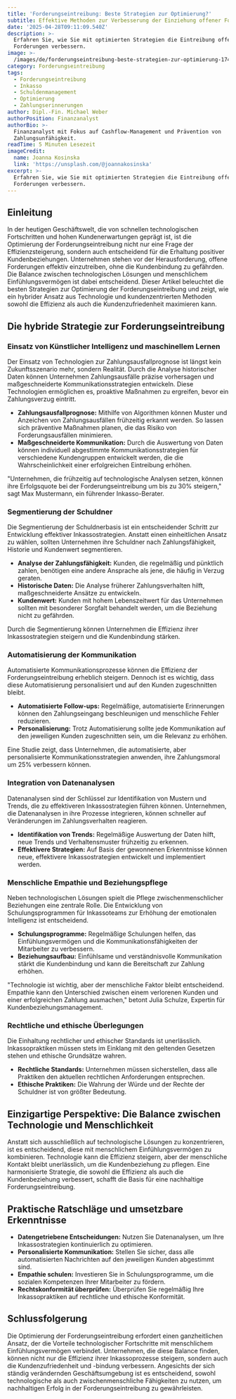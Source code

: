 ```yaml
---
title: 'Forderungseintreibung: Beste Strategien zur Optimierung?'
subtitle: Effektive Methoden zur Verbesserung der Einziehung offener Forderungen
date: '2025-04-28T09:11:09.540Z'
description: >-
  Erfahren Sie, wie Sie mit optimierten Strategien die Eintreibung offener
  Forderungen verbessern.
image: >-
  /images/de/forderungseintreibung-beste-strategien-zur-optimierung-1745745068770.jpg
category: Forderungseintreibung
tags:
  - Forderungseintreibung
  - Inkasso
  - Schuldenmanagement
  - Optimierung
  - Zahlungserinnerungen
author: Dipl.-Fin. Michael Weber
authorPosition: Finanzanalyst
authorBio: >-
  Finanzanalyst mit Fokus auf Cashflow-Management und Prävention von
  Zahlungsunfähigkeit.
readTime: 5 Minuten Lesezeit
imageCredit:
  name: Joanna Kosinska
  link: 'https://unsplash.com/@joannakosinska'
excerpt: >-
  Erfahren Sie, wie Sie mit optimierten Strategien die Eintreibung offener
  Forderungen verbessern.
---
```

## Einleitung

In der heutigen Geschäftswelt, die von schnellen technologischen Fortschritten und hohen Kundenerwartungen geprägt ist, ist die Optimierung der Forderungseintreibung nicht nur eine Frage der Effizienzsteigerung, sondern auch entscheidend für die Erhaltung positiver Kundenbeziehungen. Unternehmen stehen vor der Herausforderung, offene Forderungen effektiv einzutreiben, ohne die Kundenbindung zu gefährden. Die Balance zwischen technologischen Lösungen und menschlichem Einfühlungsvermögen ist dabei entscheidend. Dieser Artikel beleuchtet die besten Strategien zur Optimierung der Forderungseintreibung und zeigt, wie ein hybrider Ansatz aus Technologie und kundenzentrierten Methoden sowohl die Effizienz als auch die Kundenzufriedenheit maximieren kann.

## Die hybride Strategie zur Forderungseintreibung

### Einsatz von Künstlicher Intelligenz und maschinellem Lernen

Der Einsatz von Technologien zur Zahlungsausfallprognose ist längst kein Zukunftsszenario mehr, sondern Realität. Durch die Analyse historischer Daten können Unternehmen Zahlungsausfälle präzise vorhersagen und maßgeschneiderte Kommunikationsstrategien entwickeln. Diese Technologien ermöglichen es, proaktive Maßnahmen zu ergreifen, bevor ein Zahlungsverzug eintritt.

- **Zahlungsausfallprognose:** Mithilfe von Algorithmen können Muster und Anzeichen von Zahlungsausfällen frühzeitig erkannt werden. So lassen sich präventive Maßnahmen planen, die das Risiko von Forderungsausfällen minimieren.
- **Maßgeschneiderte Kommunikation:** Durch die Auswertung von Daten können individuell abgestimmte Kommunikationsstrategien für verschiedene Kundengruppen entwickelt werden, die die Wahrscheinlichkeit einer erfolgreichen Eintreibung erhöhen.

"Unternehmen, die frühzeitig auf technologische Analysen setzen, können ihre Erfolgsquote bei der Forderungseintreibung um bis zu 30% steigern," sagt Max Mustermann, ein führender Inkasso-Berater.

### Segmentierung der Schuldner

Die Segmentierung der Schuldnerbasis ist ein entscheidender Schritt zur Entwicklung effektiver Inkassostrategien. Anstatt einen einheitlichen Ansatz zu wählen, sollten Unternehmen ihre Schuldner nach Zahlungsfähigkeit, Historie und Kundenwert segmentieren.

- **Analyse der Zahlungsfähigkeit:** Kunden, die regelmäßig und pünktlich zahlen, benötigen eine andere Ansprache als jene, die häufig in Verzug geraten.
- **Historische Daten:** Die Analyse früherer Zahlungsverhalten hilft, maßgeschneiderte Ansätze zu entwickeln.
- **Kundenwert:** Kunden mit hohem Lebenszeitwert für das Unternehmen sollten mit besonderer Sorgfalt behandelt werden, um die Beziehung nicht zu gefährden.

Durch die Segmentierung können Unternehmen die Effizienz ihrer Inkassostrategien steigern und die Kundenbindung stärken.

### Automatisierung der Kommunikation

Automatisierte Kommunikationsprozesse können die Effizienz der Forderungseintreibung erheblich steigern. Dennoch ist es wichtig, dass diese Automatisierung personalisiert und auf den Kunden zugeschnitten bleibt.

- **Automatisierte Follow-ups:** Regelmäßige, automatisierte Erinnerungen können den Zahlungseingang beschleunigen und menschliche Fehler reduzieren.
- **Personalisierung:** Trotz Automatisierung sollte jede Kommunikation auf den jeweiligen Kunden zugeschnitten sein, um die Relevanz zu erhöhen.

Eine Studie zeigt, dass Unternehmen, die automatisierte, aber personalisierte Kommunikationsstrategien anwenden, ihre Zahlungsmoral um 25% verbessern können.

### Integration von Datenanalysen

Datenanalysen sind der Schlüssel zur Identifikation von Mustern und Trends, die zu effektiveren Inkassostrategien führen können. Unternehmen, die Datenanalysen in ihre Prozesse integrieren, können schneller auf Veränderungen im Zahlungsverhalten reagieren.

- **Identifikation von Trends:** Regelmäßige Auswertung der Daten hilft, neue Trends und Verhaltensmuster frühzeitig zu erkennen.
- **Effektivere Strategien:** Auf Basis der gewonnenen Erkenntnisse können neue, effektivere Inkassostrategien entwickelt und implementiert werden.

### Menschliche Empathie und Beziehungspflege

Neben technologischen Lösungen spielt die Pflege zwischenmenschlicher Beziehungen eine zentrale Rolle. Die Entwicklung von Schulungsprogrammen für Inkassoteams zur Erhöhung der emotionalen Intelligenz ist entscheidend.

- **Schulungsprogramme:** Regelmäßige Schulungen helfen, das Einfühlungsvermögen und die Kommunikationsfähigkeiten der Mitarbeiter zu verbessern.
- **Beziehungsaufbau:** Einfühlsame und verständnisvolle Kommunikation stärkt die Kundenbindung und kann die Bereitschaft zur Zahlung erhöhen.

"Technologie ist wichtig, aber der menschliche Faktor bleibt entscheidend. Empathie kann den Unterschied zwischen einem verlorenen Kunden und einer erfolgreichen Zahlung ausmachen," betont Julia Schulze, Expertin für Kundenbeziehungsmanagement.

### Rechtliche und ethische Überlegungen

Die Einhaltung rechtlicher und ethischer Standards ist unerlässlich. Inkassopraktiken müssen stets im Einklang mit den geltenden Gesetzen stehen und ethische Grundsätze wahren.

- **Rechtliche Standards:** Unternehmen müssen sicherstellen, dass alle Praktiken den aktuellen rechtlichen Anforderungen entsprechen.
- **Ethische Praktiken:** Die Wahrung der Würde und der Rechte der Schuldner ist von größter Bedeutung.

## Einzigartige Perspektive: Die Balance zwischen Technologie und Menschlichkeit

Anstatt sich ausschließlich auf technologische Lösungen zu konzentrieren, ist es entscheidend, diese mit menschlichem Einfühlungsvermögen zu kombinieren. Technologie kann die Effizienz steigern, aber der menschliche Kontakt bleibt unerlässlich, um die Kundenbeziehung zu pflegen. Eine harmonisierte Strategie, die sowohl die Effizienz als auch die Kundenbeziehung verbessert, schafft die Basis für eine nachhaltige Forderungseintreibung.

## Praktische Ratschläge und umsetzbare Erkenntnisse

- **Datengetriebene Entscheidungen:** Nutzen Sie Datenanalysen, um Ihre Inkassostrategien kontinuierlich zu optimieren.
- **Personalisierte Kommunikation:** Stellen Sie sicher, dass alle automatisierten Nachrichten auf den jeweiligen Kunden abgestimmt sind.
- **Empathie schulen:** Investieren Sie in Schulungsprogramme, um die sozialen Kompetenzen Ihrer Mitarbeiter zu fördern.
- **Rechtskonformität überprüfen:** Überprüfen Sie regelmäßig Ihre Inkassopraktiken auf rechtliche und ethische Konformität.

## Schlussfolgerung

Die Optimierung der Forderungseintreibung erfordert einen ganzheitlichen Ansatz, der die Vorteile technologischer Fortschritte mit menschlichem Einfühlungsvermögen verbindet. Unternehmen, die diese Balance finden, können nicht nur die Effizienz ihrer Inkassoprozesse steigern, sondern auch die Kundenzufriedenheit und -bindung verbessern. Angesichts der sich ständig verändernden Geschäftsumgebung ist es entscheidend, sowohl technologische als auch zwischenmenschliche Fähigkeiten zu nutzen, um nachhaltigen Erfolg in der Forderungseintreibung zu gewährleisten.
